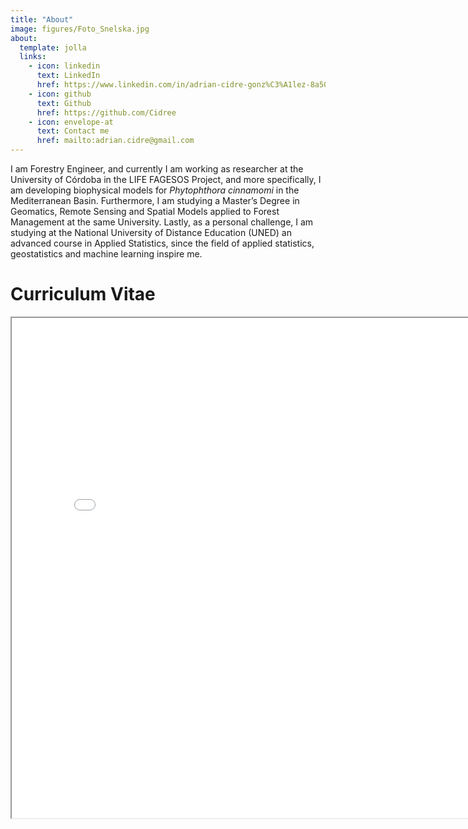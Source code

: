 ```yaml
---
title: "About"
image: figures/Foto_Snelska.jpg
about:
  template: jolla
  links:
    - icon: linkedin
      text: LinkedIn
      href: https://www.linkedin.com/in/adrian-cidre-gonz%C3%A1lez-8a50371b0/
    - icon: github
      text: Github
      href: https://github.com/Cidree
    - icon: envelope-at
      text: Contact me
      href: mailto:adrian.cidre@gmail.com
---
```


I am Forestry Engineer, and currently I am working as researcher at the University of Córdoba in the LIFE FAGESOS Project, and more specifically, I am developing biophysical models for *Phytophthora cinnamomi* in the Mediterranean Basin. Furthermore, I am studying a Master's Degree in Geomatics, Remote Sensing and Spatial Models applied to Forest Management at the same University. Lastly, as a personal challenge, I am studying at the National University of Distance Education (UNED) an advanced course in Applied Statistics, since the field of applied statistics, geostatistics and machine learning inspire me.

# Curriculum Vitae

<iframe width="800" height="800" src="figures/CV_AdrianCidre.pdf">

</iframe>
